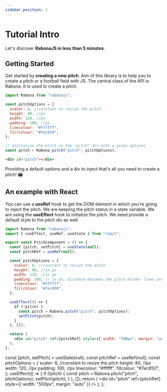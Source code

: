 ```yaml
---
sidebar_position: 1
---
```


# Tutorial Intro

Let's discover **RabonaJS in less than 5 minutes**.

## Getting Started

Get started by **creating a new pitch**. Aim of this library is to help you to create a pitch or a football field with JS.
The central class of the API is Rabona. It is used to create a pitch.

```js
import Rabona from "rabonajs";

const pitchOptions = {
  scaler: 6, //constant to resize the pitch
  height: 80, //px
  width: 120, //px
  padding: 100, //px
  linecolour: "#ffffff",
  fillcolour: "#7ec850",
};

// initialize the pitch on the "pitch" div with a given options
const pitch = Rabona.pitch("pitch", pitchOptions);
```

```html
<div id="pitch"></div>
```
Providing a default options and a div to inject that's all you need to create a pitch! 🏟


## An example with React

You can use a **useRef** hook to get the DOM element in which you're going to inject the pitch.
We are keeping the pitch status in a state variable. We are using the **useEffect** hook to initialize the pitch.
We need provide a default style to the pitch div as well.

```jsx
import Rabona from "rabonajs";
import { useEffect, useRef, useState } from "react";

export const PitchComponent = () => {
  const [pitch, setPitch] = useState(null);
  const pitchRef = useRef(null);

  const pitchOptions = {
    scaler: 6, //constant to resize the pitch
    height: 80, //in px
    width: 120, //in px
    padding: 100, // in px, distance between the pitch border lines and external border
    linecolour: "#ffffff",
    fillcolour: "#7ec850",
  };

  useEffect(() => {
    if (!pitch) {
      const pitch = Rabona.pitch("pitch", pitchOptions);
      setPitch(pitch);
    }
  }, []);

  return (
    <div id="pitch" ref={pitchRef} style={{ width: "500px", margin: "auto" }} />
  );
};
```


  const [pitch, setPitch] = useState(null);
  const pitchRef = useRef(null);
  const pitchOptions = {
    scaler: 6, //constant to resize the pitch
    height: 80, //px
    width: 120, //px
    padding: 100, //px
    linecolour: "#ffffff",
    fillcolour: "#7ec850",
  };
  useEffect(() => {
    if (!pitch) {
      const pitch = Rabona.pitch("pitch", pitchOptions);
      setPitch(pitch);
    }
  }, []);
  return (
    <div id="pitch" ref={pitchRef} style={{ width: "500px", margin: "auto" }} />
  );
};

<PitchComponent />
